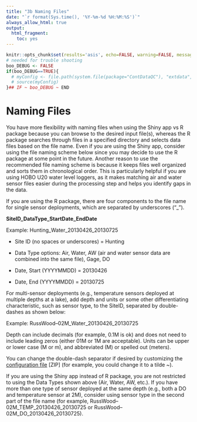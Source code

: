 ```yaml
---
title: "3b Naming Files"
date: "`r format(Sys.time(), '%Y-%m-%d %H:%M:%S')`"
always_allow_html: true
output:
  html_fragment:
    toc: yes
---
```


```r
knitr::opts_chunk$set(results='asis', echo=FALSE, warning=FALSE, message = FALSE)
# needed for trouble shooting
boo_DEBUG <- FALSE
if(boo_DEBUG==TRUE){
  # myConfig <- file.path(system.file(package="ContDataQC"), "extdata", "config.ORIG.R")
  # source(myConfig)
}## IF ~ boo_DEBUG ~ END
```

# Naming Files

You have more flexibility with naming files when using the Shiny app vs R 
package because you can browse to the desired input file(s), whereas the R 
package searches through files in a specified directory and selects data files based on the file name. Even if you are using the Shiny app, consider using the file naming scheme below since you may decide to use the R package at some point in the future. Another reason to use the recommended file naming scheme is because it keeps files well organized and sorts them in chronological order. This is particularly helpful if you are using HOBO U20 water level loggers, as it makes matching air and water sensor files easier during the processing step and helps you identify gaps in the data.

If you are using the R package, there are four components to the file name for single sensor deployments, which are separated by underscores (“_”).

**SiteID_DataType_StartDate_EndDate**

Example: Hunting_Water_20130426_20130725

* Site ID (no spaces or underscores) = Hunting

*	Data Type options: Air, Water, AW (air and water sensor data are combined into the same file), Gage, DO

* Date, Start (YYYYMMDD) = 20130426

* Date, End (YYYYMMDD) = 20130725

For multi-sensor deployments (e.g., temperature sensors deployed at multiple depths at a lake), add depth and units or some other differentiating characteristic, such as sensor type, to the SiteID, separated by 
double-dashes as shown below:

Example: RussWood--02M_Water_20130426_20130725

Depth can include decimals (for example, 0.1M is ok) and does not need to 
include leading zeros (either 01M or 1M are acceptable). Units can be upper or lower case (M or m), and abbreviated (M) or spelled out (meters). 

You can change the double-dash separator if desired by customizing the 
[configuration file](Config_default.zip) [ZIP] (for example, you could change it to a tilde ~).

If you are using the Shiny app instead of R package, you are not restricted to using the Data Types shown above (Air, Water, AW, etc.). If you have more than one type of sensor deployed at the same depth (e.g., both a DO and temperature sensor at 2M), consider using sensor type in the second part of the file name (for example, RussWood--02M_TEMP_20130426_20130725 or RussWood--02M_DO_20130426_20130725).